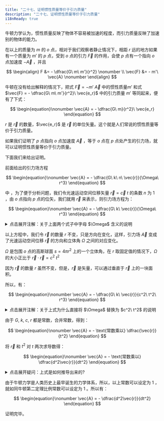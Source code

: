 ```yaml
---
title: "二十七、证明惯性质量等价于引力质量"
description: "二十七、证明惯性质量等价于引力质量"
i18nReady: true
---
```




牛顿力学认为，惯性质量反映了物体不容易被加速的程度，而引力质量反映了加速别的物体的能力。

在以上的质量为 $m$ 的 $o$ 点，相对于我们观察者静止情况下，相距 $r$ 远的地方如果有一个质量为 $m'$ 的 $p$ 点，受到 $o$ 点的引力 $\vec{F}$ 的作用，会使 $p$ 点有一个指向 $o$ 点加速度 $-\vec{A}$ ，并且

$$
\begin{align}
F &= - \dfrac{G\ m\ m'}{r^2} \nonumber \\
\vec{F} &= - m'\ \vec{A} \nonumber
\end{align}
$$

牛顿在没有给出解释的情况下，把式 $\vec{F} = -m'\ \vec{A}$ 中的惯性质量$m'$ 和式 $\vec{F} = - \dfrac{G\ m\ m'}{r^2}\ \vec{e_r}$ 中的引力质量 $m'$ 等同起来，便有了下式：

$$
\begin{equation}\nonumber
\vec{A} = - \dfrac{G\ m}{r^2}\ \vec{e_r}
\end{equation}
$$

$r$ 是 $\vec{r}$ 的数量，$\vec{e_r}$ 是 $\vec{r}$ 的单位矢量。这个就是人们常说的惯性质量等价于引力质量。

如果我们证明了 $p$ 点指向 $o$ 点加速度 $\vec{A}$ ，等于 $o$ 点在 $p$ 点处产生的引力场，就可以证明惯性质量等价于引力质量。

下面我们来给出证明。

前面给出的引力场方程

$$
\begin{equation}\nonumber
\vec{A} = - \dfrac{G\ k\ n\ \vec{r}}{\Omega\ r^3}
\end{equation}
$$

中 ，为了便于分析问题，我们令光速运动空间位移矢量 $\vec{r} = \vec{c}\ t$ 的条数 $n$ 为 $1$ ，由 $o$ 点指向 $p$ 点的位矢，我们就用 $\vec{r}$ 来表示，则引力场方程为：

$$
\begin{equation}\nonumber
\vec{A} = - \dfrac{G\ k\ \vec{r}}{\Omega\ r^3}
\end{equation}
$$

<details>
  <summary class="custom-summary">点击展开注解：关于上面两个式子中字母 $\Omega$ 含义的说明</summary>
  <Aside title="注解">
    上面第一个式子 $\vec{A} = - \dfrac{G\ k\ n\ \vec{r}}{\Omega\ r^3}$ 和 第二个式子 $\vec{A} = - \dfrac{G\ k\ \vec{r}}{\Omega\ r^3}$ 中的 $\Omega$ 含义是不同的。前者表示 $n$ 条空间位移矢量对应的立体角，后者表示单位空间位移矢量对应的立体角。原文中有时会出现 “同一个字母在不同公式中表示不同含义” 这种不严谨的情况，明白其想表达的意思即可。

    <div style="text-align: right;">
        _由 **<a href="mailto:bzsgbq@163.com" target="_blank" rel="noopener noreferrer">RainDream</a>** 添加_
    </div>
  </Aside>
</details>

以上方程中，我们令 $\vec{r}$ 的数量 $r$ 不变，只是方向在变化，这样，引力场 $\vec{A}$ 变成了光速运动空间位移 $\vec{r}$ 的方向和立体角 $\Omega$ 之间的对应变化。

$\Omega$ 是包围 $o$ 点的高斯球面 $s = 4 \pi r^2$ 上的一个立体角，在 $r$ 取固定值的情况下，$\Omega$ 的大小正比于 $\vec{r} \cdot \vec{r} = c^2\ t^2$ 

因为 $\vec{r}$ 的数量 $r$ 虽然不变，但是，$\vec{r}$ 是矢量，可以通过垂直于 $\vec{r}$ 上的一块面积。

所以，有：

$$
\begin{equation}\nonumber
\vec{A} = - \dfrac{G\ k\ \vec{r}}{c^2\ t^2\ r^3}
\end{equation}
$$

<details>
  <summary class="custom-summary">点击展开注解：关于上式为什么直接将 $\Omega$ 替换为 $c^2\ t^2$ 的说明</summary>
  <Aside title="注解">
    根据上面所说的「 $\Omega$ 的大小正比于 $\vec{r} \cdot \vec{r} = c^2\ t^2$ 」，应有 $\Omega = k'\ c^2\ t^2$ , 所以严格来说, 上式应该写为 $\vec{A} = - \dfrac{G\ k\ \vec{r}}{k'\ c^2\ t^2\ r^3}$ , 但是原文中的上式直接将常数 $k'$ 省略了. 这没有关系, 因为后面会将所有常数合并到一起. 原文中类似的不严谨的情况有很多，明白其想表达的意思即可。

    <div style="text-align: right;">
        _由 **<a href="mailto:bzsgbq@163.com" target="_blank" rel="noopener noreferrer">RainDream</a>** 添加_
    </div>
  </Aside>
</details>

由于 $G,\ k,\ c,\ r$ 都是常数，合并常数，得到：

$$
\begin{equation}\nonumber
\vec{A} = - \text{常数乘以} \dfrac{\vec{r}}{t^2}
\end{equation}
$$

将 $\vec{r}$ 和 $t^2$ 对 $t$ 两次求导数得：

$$
\begin{equation}\nonumber
\vec{A} = - \text{常数乘以} \dfrac{d^2\vec{r}}{dt^2}
\end{equation}
$$

<details>
  <summary class="custom-summary">点击展开疑问：上式是如何推导出来的?</summary>
  <Aside type="caution" title="疑问">
    上式相当于是在说, 对一个分式的分子和分母分别求二阶导, 结果仍等于原分式. 即 $\dfrac{x}{y} = \dfrac{x''}{y''}$. 

    然而在一般情况下, 上式并不成立. 加什么条件才能使上式成立呢? 欢迎读者在评论区留言讨论.

    <div style="text-align: right;">
      _由 **<a href="mailto:bzsgbq@163.com" target="_blank" rel="noopener noreferrer">RainDream</a>** 添加_
    </div>
  </Aside>
</details>

由于牛顿力学是人类历史上最早诞生的力学体系，所以，以上常数可以设定为 $1$ ，就如同牛顿第二定理比例常数可以设定为 $1$ 。所以有：

$$
\begin{equation}\nonumber
\vec{A} = - \dfrac{d^2\vec{r}}{dt^2}
\end{equation}
$$

证明完毕。
